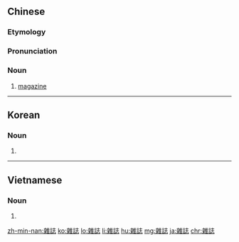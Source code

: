 {{also|杂志|雑誌}}
==Chinese==
{{zh-forms|s=杂志}}
{{wikipedia|lang=zh}}
{{wikipedia|lang=yue}}

===Etymology===
{{wasei kango|雑誌|ざっし|magazine}}

===Pronunciation===
{{zh-pron
|m=zázhì
|c=zaap6 zi3
|h=pfs=chha̍p-chṳ
|md=căk-cé
|mn=cha̍p-chì
|w=5zeq tsr
|cat=n
}}

===Noun===
{{zh-noun}}

# [[magazine]] {{zh-mw|本|份|期}}

{{zh-cat|Periodicals|Intermediate}}

----

==Korean==
{{ko-hanjatab}}

===Noun===
{{ko-noun|hangeul=잡지}}

# {{hanja form of|잡지|[[magazine]]}}

----

==Vietnamese==
{{vi-hantutab}}

===Noun===
{{vi-hantu}}

# {{han tu form of|tạp chí|[[magazine]]}}

[[zh-min-nan:雜誌]]
[[ko:雜誌]]
[[lo:雜誌]]
[[li:雜誌]]
[[hu:雜誌]]
[[mg:雜誌]]
[[ja:雜誌]]
[[chr:雜誌]]